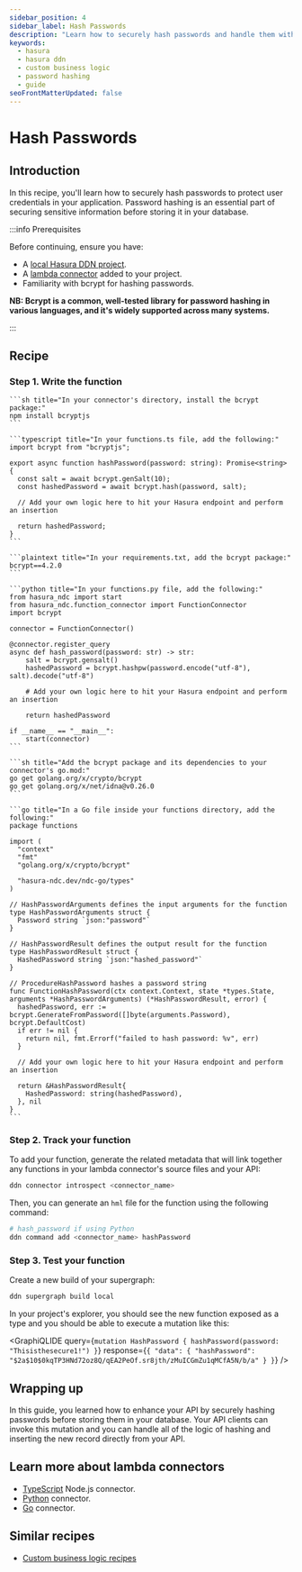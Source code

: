 ```yaml
---
sidebar_position: 4
sidebar_label: Hash Passwords
description: "Learn how to securely hash passwords and handle them within your API."
keywords:
  - hasura
  - hasura ddn
  - custom business logic
  - password hashing
  - guide
seoFrontMatterUpdated: false
---
```



# Hash Passwords

## Introduction

In this recipe, you'll learn how to securely hash passwords to protect user credentials in your application. Password
hashing is an essential part of securing sensitive information before storing it in your database.

:::info Prerequisites

Before continuing, ensure you have:

- A [local Hasura DDN project](/getting-started/quickstart.mdx).
- A [lambda connector](/business-logic/overview.mdx) added to your project.
- Familiarity with bcrypt for hashing passwords.

**NB: Bcrypt is a common, well-tested library for password hashing in various languages, and it's widely supported
across many systems.**

:::

## Recipe

### Step 1. Write the function

<Tabs className="language-tabs">
  <TabItem value="ts" label="TypeScript">

    ```sh title="In your connector's directory, install the bcrypt package:"
    npm install bcryptjs
    ```

    ```typescript title="In your functions.ts file, add the following:"
    import bcrypt from "bcryptjs";

    export async function hashPassword(password: string): Promise<string> {
      const salt = await bcrypt.genSalt(10);
      const hashedPassword = await bcrypt.hash(password, salt);

      // Add your own logic here to hit your Hasura endpoint and perform an insertion

      return hashedPassword;
    }
    ```

  </TabItem>
  <TabItem value="python" label="Python">

    ```plaintext title="In your requirements.txt, add the bcrypt package:"
    bcrypt==4.2.0
    ```

    ```python title="In your functions.py file, add the following:"
    from hasura_ndc import start
    from hasura_ndc.function_connector import FunctionConnector
    import bcrypt

    connector = FunctionConnector()

    @connector.register_query
    async def hash_password(password: str) -> str:
        salt = bcrypt.gensalt()
        hashedPassword = bcrypt.hashpw(password.encode("utf-8"), salt).decode("utf-8")

        # Add your own logic here to hit your Hasura endpoint and perform an insertion

        return hashedPassword

    if __name__ == "__main__":
        start(connector)
    ```

  </TabItem>
  <TabItem value="go" label="Go">

    ```sh title="Add the bcrypt package and its dependencies to your connector's go.mod:"
    go get golang.org/x/crypto/bcrypt
    go get golang.org/x/net/idna@v0.26.0
    ```

    ```go title="In a Go file inside your functions directory, add the following:"
    package functions

    import (
      "context"
      "fmt"
      "golang.org/x/crypto/bcrypt"

      "hasura-ndc.dev/ndc-go/types"
    )

    // HashPasswordArguments defines the input arguments for the function
    type HashPasswordArguments struct {
      Password string `json:"password"`
    }

    // HashPasswordResult defines the output result for the function
    type HashPasswordResult struct {
      HashedPassword string `json:"hashed_password"`
    }

    // ProcedureHashPassword hashes a password string
    func FunctionHashPassword(ctx context.Context, state *types.State, arguments *HashPasswordArguments) (*HashPasswordResult, error) {
      hashedPassword, err := bcrypt.GenerateFromPassword([]byte(arguments.Password), bcrypt.DefaultCost)
      if err != nil {
        return nil, fmt.Errorf("failed to hash password: %v", err)
      }

      // Add your own logic here to hit your Hasura endpoint and perform an insertion

      return &HashPasswordResult{
        HashedPassword: string(hashedPassword),
      }, nil
    }
    ```

</TabItem>
</Tabs>

### Step 2. Track your function

To add your function, generate the related metadata that will link together any functions in your lambda connector's
source files and your API:

```bash
ddn connector introspect <connector_name>
```

Then, you can generate an `hml` file for the function using the following command:

```bash
# hash_password if using Python
ddn command add <connector_name> hashPassword
```

### Step 3. Test your function

Create a new build of your supergraph:

```sh
ddn supergraph build local
```

In your project's explorer, you should see the new function exposed as a type and you should be able to execute a
mutation like this:

<GraphiQLIDE
  query={`mutation HashPassword {
  hashPassword(password: "Thisisthesecure1!")
}`}
  response={`{
  "data": {
    "hashPassword": "$2a$10$0kqTP3HNd72oz8Q/qEA2PeOf.sr8jth/zMuICGmZu1qMCfA5N/b/a"
  }
}`}
/>

## Wrapping up

In this guide, you learned how to enhance your API by securely hashing passwords before storing them in your database.
Your API clients can invoke this mutation and you can handle all of the logic of hashing and inserting the new record
directly from your API.

## Learn more about lambda connectors

- [TypeScript](/business-logic/typescript.mdx) Node.js connector.
- [Python](/business-logic/python.mdx) connector.
- [Go](/business-logic/go.mdx) connector.

## Similar recipes

- [Custom business logic recipes](/recipes/business-logic/index.mdx)
